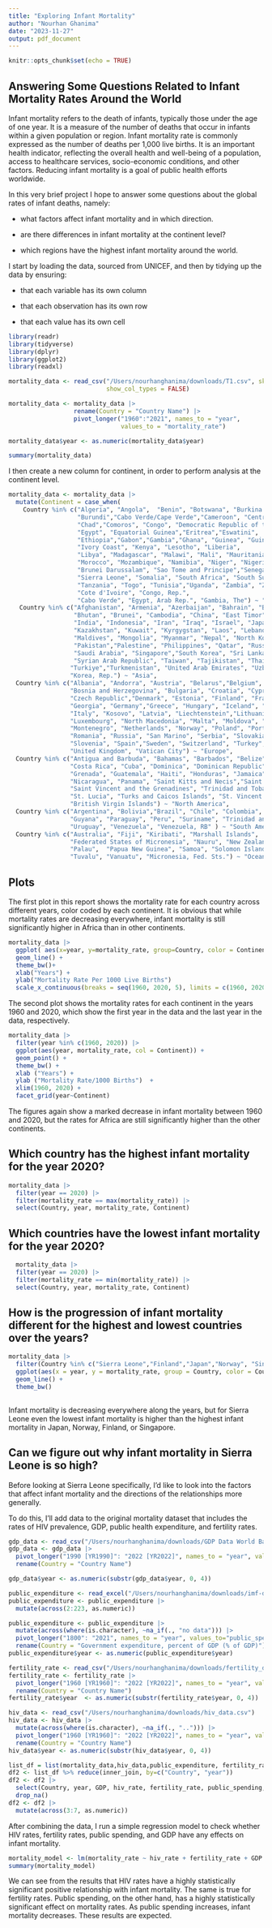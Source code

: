 ```yaml
---
title: "Exploring Infant Mortality"
author: "Nourhan Ghanima"
date: "2023-11-27"
output: pdf_document
---
```


```r
knitr::opts_chunk$set(echo = TRUE)
```

## Answering Some Questions Related to Infant Mortality Rates Around the World 

Infant mortality refers to the death of infants, typically those under the age of one year. It is a measure of the number of deaths that occur in infants within a given population or region. Infant mortality rate is commonly expressed as the number of deaths per 1,000 live births. It is an important health indicator, reflecting the overall health and well-being of a population, access to healthcare services, socio-economic conditions, and other factors. Reducing infant mortality is a goal of public health efforts worldwide.

In this very brief project I hope to answer some questions about the global rates of infant deaths, namely: 

* what factors affect infant mortality and in which direction.

* are there differences in infant mortality at the continent level?

* which regions have the highest infant mortality around the world. 


I start by loading the data, sourced from UNICEF, and then by tidying up the data by ensuring:

* that each variable has its own column

* that each observation has its own row

* that each value has its own cell


```r
library(readr)
library(tidyverse)
library(dplyr)
library(ggplot2)
library(readxl)
```


```r
mortality_data <- read_csv("/Users/nourhanghanima/downloads/T1.csv", skip = 1, 
                           show_col_types = FALSE)
```
```r
mortality_data <- mortality_data |>
                  rename(Country = "Country Name") |>
                  pivot_longer("1960":"2021", names_to = "year", 
                               values_to = "mortality_rate")

mortality_data$year <- as.numeric(mortality_data$year)

summary(mortality_data)
```


I then create a new column for continent, in order to perform analysis at the continent level.
```r
mortality_data <- mortality_data |>
  mutate(Continent = case_when(
    Country %in% c("Algeria", "Angola",  "Benin", "Botswana", "Burkina Faso",
                   "Burundi","Cabo Verde/Cape Verde","Cameroon", "Central African Republic",
                   "Chad","Comoros", "Congo", "Democratic Republic of the Congo", "Djibouti",
                   "Egypt", "Equatorial Guinea","Eritrea","Eswatini",
                   "Ethiopia","Gabon","Gambia","Ghana", "Guinea", "Guinea-Bissau",
                   "Ivory Coast", "Kenya", "Lesotho", "Liberia",
                   "Libya", "Madagascar", "Malawi", "Mali", "Mauritania", "Mauritius",
                   "Morocco", "Mozambique", "Namibia", "Niger", "Nigeria", "Rwanda", 
                   "Brunei Darussalam", "Sao Tome and Principe","Senegal", "Seychelles", 
                   "Sierra Leone", "Somalia", "South Africa", "South Sudan", "Sudan", 
                   "Tanzania", "Togo", "Tunisia","Uganda", "Zambia", "Zimbabwe", 
                   "Cote d'Ivoire", "Congo, Rep.",
                   "Cabo Verde", "Egypt, Arab Rep.", "Gambia, The") ~ "Africa",
   Country %in% c("Afghanistan", "Armenia", "Azerbaijan", "Bahrain", "Bangladesh", 
                  "Bhutan", "Brunei", "Cambodia", "China", "East Timor", "Georgia", 
                  "India", "Indonesia", "Iran", "Iraq", "Israel", "Japan", "Jordan", 
                  "Kazakhstan", "Kuwait", "Kyrgygstan", "Laos", "Lebanon", "Malaysia", 
                  "Maldives", "Mongolia", "Myanmar", "Nepal", "North Korea", "Oman", 
                  "Pakistan","Palestine", "Philippines", "Qatar", "Russia", "Vietnam", 
                  "Saudi Arabia", "Singapore","South Korea", "Sri Lanka", "Syria", 
                  "Syrian Arab Republic", "Taiwan", "Tajikistan", "Thailand", "Turkey",
                 "Turkiye","Turkmenistan", "United Arab Emirates", "Uzbekistan", "Yemen",  
                 "Korea, Rep.") ~ "Asia",
  Country %in% c("Albania", "Andorra", "Austria", "Belarus","Belgium", 
                 "Bosnia and Herzegovina", "Bulgaria", "Croatia", "Cyprus",
                 "Czech Republic","Denmark", "Estonia", "Finland", "France", 
                 "Georgia", "Germany","Greece", "Hungary", "Iceland", "Ireland", 
                 "Italy", "Kosovo", "Latvia", "Liechtenstein","Lithuania", 
                 "Luxembourg", "North Macedonia", "Malta", "Moldova", "Monaco", 
                 "Montenegro", "Netherlands", "Norway", "Poland", "Portugal", 
                 "Romania", "Russia", "San Marino", "Serbia", "Slovakia", 
                 "Slovenia", "Spain","Sweden", "Switzerland", "Turkey", "Ukraine", 
                 "United Kingdom", "Vatican City") ~ "Europe",
  Country %in% c("Antigua and Barbuda", "Bahamas", "Barbados", "Belize", "Canada", 
                 "Costa Rica", "Cuba", "Dominica", "Dominican Republic", "El Salvador", 
                 "Grenada", "Guatemala", "Haiti", "Honduras", "Jamaica", "Mexico", 
                 "Nicaragua", "Panama", "Saint Kitts and Necis","Saint Lucia", 
                 "Saint Vincent and the Grenadines", "Trinidad and Tobago", "United States", 
                 "St. Lucia", "Turks and Caicos Islands", "St. Vincent and the Grenadines", 
                 "British Virgin Islands") ~ "North America",
  Country %in% c("Argentina", "Bolivia","Brazil", "Chile", "Colombia", "Ecuador", 
                 "Guyana", "Paraguay", "Peru", "Suriname", "Trinidad and Tobago", 
                 "Uruguay", "Venezuela", "Venezuela, RB" ) ~ "South America",
  Country %in% c("Australia", "Fiji", "Kiribati", "Marshall Islands", 
                 "Federated States of Micronesia", "Nauru", "New Zealand",
                 "Palau",  "Papua New Guinea", "Samoa", "Solomon Islands", "Tonga",
                 "Tuvalu", "Vanuatu", "Micronesia, Fed. Sts.") ~ "Oceania"))

```




## Plots

The first plot in this report shows the mortality rate for each country across different years, color coded by each continent. It is obvious that while mortality rates are decreasing everywhere, infant mortality is still significantly higher in Africa than in other continents. 

```r
mortality_data |> 
  ggplot( aes(x=year, y=mortality_rate, group=Country, color = Continent)) +
  geom_line() + 
  theme_bw()+
  xlab("Years") +
  ylab("Mortality Rate Per 1000 Live Births")
  scale_x_continuous(breaks = seq(1960, 2020, 5), limits = c(1960, 2020)) 
```


The second plot shows the mortality rates for each continent in the years 1960 and 2020, which show the first year in the data and the last year in the data, respectively. 

```r
mortality_data |> 
  filter(year %in% c(1960, 2020)) |>
  ggplot(aes(year, mortality_rate, col = Continent)) +
  geom_point() +
  theme_bw() +
  xlab ("Years") +
  ylab ("Mortality Rate/1000 Births")  +
  xlim(1960, 2020) +
  facet_grid(year~Continent)
```

The figures again show a marked decrease in infant mortality between 1960 and 2020, but the rates for Africa are still significantly higher than the other continents. 


## Which country has the highest infant mortality for the year 2020?

```r
mortality_data |> 
  filter(year == 2020) |>
  filter(mortality_rate == max(mortality_rate)) |>
  select(Country, year, mortality_rate, Continent)
```
## Which countries have the lowest infant mortality for the year 2020?
```r
  mortality_data |> 
  filter(year == 2020) |>
  filter(mortality_rate == min(mortality_rate)) |>
  select(Country, year, mortality_rate, Continent)
```

## How is the progression of infant mortality different for the highest and lowest countries over the years?
```r
mortality_data |>
  filter(Country %in% c("Sierra Leone","Finland","Japan","Norway", "Singapore")) |>
  ggplot(aes(x = year, y = mortality_rate, group = Country, color = Country)) +
  geom_line() +
  theme_bw()
  
```

Infant mortality is decreasing everywhere along the years, but for Sierra Leone even the lowest infant mortality is higher than the highest infant mortality in Japan, Norway, Finland, or Singapore. 


## Can we figure out why infant mortality in Sierra Leone is so high?

Before looking at Sierra Leone specifically, I'd like to look into the factors that affect infant mortality and the directions of the relationships more generally. 

To do this, I'll add data to the original mortality dataset that includes the rates of HIV prevalence, GDP, public health expenditure, and fertility rates.

```r
gdp_data <- read_csv("/Users/nourhanghanima/downloads/GDP Data World Bank/fc317218-35b2-4fa4-a763-e06db0661e80_Data.csv", show_col_types = FALSE)
gdp_data <- gdp_data |>
  pivot_longer("1990 [YR1990]": "2022 [YR2022]", names_to = "year", values_to = "GDP") |>
  rename(Country = "Country Name")

gdp_data$year <- as.numeric(substr(gdp_data$year, 0, 4))

public_expenditure <- read_excel("/Users/nourhanghanima/downloads/imf-dm-export-20231122.xls")
public_expenditure <- public_expenditure |>
  mutate(across(2:223, as.numeric))

public_expenditure <- public_expenditure |>
  mutate(across(where(is.character), ~na_if(., "no data"))) |>
  pivot_longer("1800": "2021", names_to = "year", values_to="public_spending") |>
  rename(Country = "Government expenditure, percent of GDP (% of GDP)") 
public_expenditure$year <- as.numeric(public_expenditure$year)

fertility_rate <- read_csv("/Users/nourhanghanima/downloads/fertility_data.csv", show_col_types = FALSE)
fertility_rate <- fertility_rate |>
  pivot_longer("1960 [YR1960]": "2022 [YR2022]", names_to = "year", values_to = "fertility_rate") |>
  rename(Country = "Country Name")
fertility_rate$year  <- as.numeric(substr(fertility_rate$year, 0, 4))

hiv_data <- read_csv("/Users/nourhanghanima/downloads/hiv_data.csv")
hiv_data <- hiv_data |>
  mutate(across(where(is.character), ~na_if(., ".."))) |>
  pivot_longer("1960 [YR1960]": "2022 [YR2022]", names_to = "year", values_to = "hiv_rate") |>
  rename(Country = "Country Name")
hiv_data$year <- as.numeric(substr(hiv_data$year, 0, 4))

list_df = list(mortality_data,hiv_data,public_expenditure, fertility_rate, gdp_data)
df2 <- list_df %>% reduce(inner_join, by=c("Country", "year"))
df2 <- df2 |>
  select(Country, year, GDP, hiv_rate, fertility_rate, public_spending, mortality_rate) |>
  drop_na()
df2 <- df2 |>
  mutate(across(3:7, as.numeric))

```

After combining the data, I run a simple regression model to check whether HIV rates, fertility rates, public spending, and GDP have any effects on infant mortality. 
```r
mortality_model <- lm(mortality_rate ~ hiv_rate + fertility_rate + GDP + public_spending, data= df2)
summary(mortality_model)
```
We can see from the results that HIV rates have a highly statistically significant positive relationship with infant mortality. The same is true for fertility rates. Public spending, on the other hand, has a highly statistically significant effect on mortality rates. As public spending increases, infant mortality decreases. These results are expected. 
